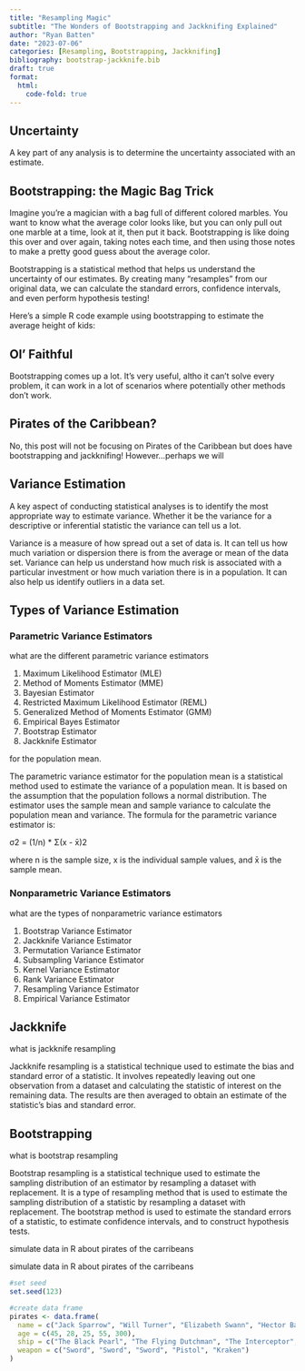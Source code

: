 ```yaml
---
title: "Resampling Magic"
subtitle: "The Wonders of Bootstrapping and Jackknifing Explained"
author: "Ryan Batten"
date: "2023-07-06"
categories: [Resampling, Bootstrapping, Jackknifing]
bibliography: bootstrap-jackknife.bib
draft: true
format: 
  html:
    code-fold: true
---
```


## Uncertainty

A key part of any analysis is to determine the uncertainty associated with an estimate.

## Bootstrapping: the Magic Bag Trick

Imagine you're a magician with a bag full of different colored marbles. You want to know what the average color looks like, but you can only pull out one marble at a time, look at it, then put it back. Bootstrapping is like doing this over and over again, taking notes each time, and then using those notes to make a pretty good guess about the average color.

Bootstrapping is a statistical method that helps us understand the uncertainty of our estimates. By creating many "resamples" from our original data, we can calculate the standard errors, confidence intervals, and even perform hypothesis testing!

Here's a simple R code example using bootstrapping to estimate the average height of kids:

## Ol' Faithful

Bootstrapping comes up a lot. It's very useful, altho it can't solve every problem, it can work in a lot of scenarios where potentially other methods don't work.

## Pirates of the Caribbean?

No, this post will not be focusing on Pirates of the Caribbean but does have bootstrapping and jackknifing! However...perhaps we will

## Variance Estimation

A key aspect of conducting statistical analyses is to identify the most appropriate way to estimate variance. Whether it be the variance for a descriptive or inferential statistic the variance can tell us a lot.

Variance is a measure of how spread out a set of data is. It can tell us how much variation or dispersion there is from the average or mean of the data set. Variance can help us understand how much risk is associated with a particular investment or how much variation there is in a population. It can also help us identify outliers in a data set.

## Types of Variance Estimation

### Parametric Variance Estimators

what are the different parametric variance estimators

1.  Maximum Likelihood Estimator (MLE)
2.  Method of Moments Estimator (MME)
3.  Bayesian Estimator
4.  Restricted Maximum Likelihood Estimator (REML)
5.  Generalized Method of Moments Estimator (GMM)
6.  Empirical Bayes Estimator
7.  Bootstrap Estimator
8.  Jackknife Estimator

for the population mean.

The parametric variance estimator for the population mean is a statistical method used to estimate the variance of a population mean. It is based on the assumption that the population follows a normal distribution. The estimator uses the sample mean and sample variance to calculate the population mean and variance. The formula for the parametric variance estimator is:

σ2 = (1/n) \* Σ(x - x̄)2

where n is the sample size, x is the individual sample values, and x̄ is the sample mean.

### Nonparametric Variance Estimators

what are the types of nonparametric variance estimators

1.  Bootstrap Variance Estimator
2.  Jackknife Variance Estimator
3.  Permutation Variance Estimator
4.  Subsampling Variance Estimator
5.  Kernel Variance Estimator
6.  Rank Variance Estimator
7.  Resampling Variance Estimator
8.  Empirical Variance Estimator

## Jackknife

what is jackknife resampling

Jackknife resampling is a statistical technique used to estimate the bias and standard error of a statistic. It involves repeatedly leaving out one observation from a dataset and calculating the statistic of interest on the remaining data. The results are then averaged to obtain an estimate of the statistic's bias and standard error.

## Bootstrapping

what is bootstrap resampling

Bootstrap resampling is a statistical technique used to estimate the sampling distribution of an estimator by resampling a dataset with replacement. It is a type of resampling method that is used to estimate the sampling distribution of a statistic by resampling a dataset with replacement. The bootstrap method is used to estimate the standard errors of a statistic, to estimate confidence intervals, and to construct hypothesis tests.

simulate data in R about pirates of the carribeans

simulate data in R about pirates of the carribeans

```r
#set seed
set.seed(123)

#create data frame
pirates <- data.frame(
  name = c("Jack Sparrow", "Will Turner", "Elizabeth Swann", "Hector Barbossa", "Davy Jones"),
  age = c(45, 28, 25, 55, 300),
  ship = c("The Black Pearl", "The Flying Dutchman", "The Interceptor", "The Black Pearl", "The Flying Dutchman"),
  weapon = c("Sword", "Sword", "Sword", "Pistol", "Kraken")
)

```
